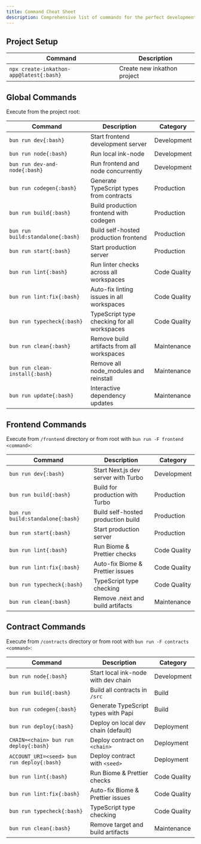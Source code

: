 ```yaml
---
title: Command Cheat Sheet
description: Comprehensive list of commands for the perfect development workflow for inkathon projects
---
```


## Project Setup

| Command                                 | Description                 |
| --------------------------------------- | --------------------------- |
| `npx create-inkathon-app@latest{:bash}` | Create new inkathon project |

## Global Commands

Execute from the project root:

| Command                           | Description                                 | Category     |
| --------------------------------- | ------------------------------------------- | ------------ |
| `bun run dev{:bash}`              | Start frontend development server           | Development  |
| `bun run node{:bash}`             | Run local ink-node                          | Development  |
| `bun run dev-and-node{:bash}`     | Run frontend and node concurrently          | Development  |
| `bun run codegen{:bash}`          | Generate TypeScript types from contracts    | Production   |
| `bun run build{:bash}`            | Build production frontend with codegen      | Production   |
| `bun run build:standalone{:bash}` | Build self-hosted production frontend       | Production   |
| `bun run start{:bash}`            | Start production server                     | Production   |
| `bun run lint{:bash}`             | Run linter checks across all workspaces     | Code Quality |
| `bun run lint:fix{:bash}`         | Auto-fix linting issues in all workspaces   | Code Quality |
| `bun run typecheck{:bash}`        | TypeScript type checking for all workspaces | Code Quality |
| `bun run clean{:bash}`            | Remove build artifacts from all workspaces  | Maintenance  |
| `bun run clean-install{:bash}`    | Remove all node_modules and reinstall       | Maintenance  |
| `bun run update{:bash}`           | Interactive dependency updates              | Maintenance  |

## Frontend Commands

Execute from `/frontend` directory or from root with `bun run -F frontend <command>`:

| Command                           | Description                         | Category     |
| --------------------------------- | ----------------------------------- | ------------ |
| `bun run dev{:bash}`              | Start Next.js dev server with Turbo | Development  |
| `bun run build{:bash}`            | Build for production with Turbo     | Production   |
| `bun run build:standalone{:bash}` | Build self-hosted production build  | Production   |
| `bun run start{:bash}`            | Start production server             | Production   |
| `bun run lint{:bash}`             | Run Biome & Prettier checks         | Code Quality |
| `bun run lint:fix{:bash}`         | Auto-fix Biome & Prettier issues    | Code Quality |
| `bun run typecheck{:bash}`        | TypeScript type checking            | Code Quality |
| `bun run clean{:bash}`            | Remove .next and build artifacts    | Maintenance  |

## Contract Commands

Execute from `/contracts` directory or from root with `bun run -F contracts <command>`:

| Command                                    | Description                         | Category     |
| ------------------------------------------ | ----------------------------------- | ------------ |
| `bun run node{:bash}`                      | Start local ink-node with dev chain | Development  |
| `bun run build{:bash}`                     | Build all contracts in `/src`       | Build        |
| `bun run codegen{:bash}`                   | Generate TypeScript types with Papi | Build        |
| `bun run deploy{:bash}`                    | Deploy on local dev chain (default) | Deployment   |
| `CHAIN=<chain> bun run deploy{:bash}`      | Deploy contract on `<chain>`        | Deployment   |
| `ACCOUNT_URI=<seed> bun run deploy{:bash}` | Deploy contract with `<seed>`       | Deployment   |
| `bun run lint{:bash}`                      | Run Biome & Prettier checks         | Code Quality |
| `bun run lint:fix{:bash}`                  | Auto-fix Biome & Prettier issues    | Code Quality |
| `bun run typecheck{:bash}`                 | TypeScript type checking            | Code Quality |
| `bun run clean{:bash}`                     | Remove target and build artifacts   | Maintenance  |
